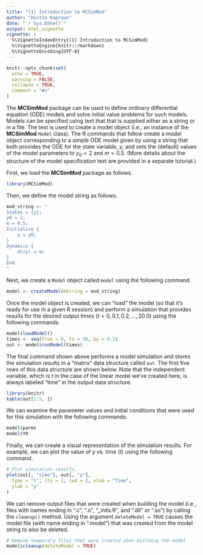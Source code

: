 ```yaml
---
title: "(1) Introduction to MCSimMod"
author: "Dustin Kapraun"
date: "`r Sys.Date()`"
output: html_vignette
vignette: >
  %\VignetteIndexEntry{(1) Introduction to MCSimMod}
  %\VignetteEngine{knitr::rmarkdown}
  %\VignetteEncoding{UTF-8}
---
```


```r
knitr::opts_chunk$set(
  echo = TRUE,
  warning = FALSE,
  collapse = TRUE,
  comment = "#>"
)
```

The **MCSimMod** package can be used to define ordinary differential equation (ODE) models and solve initial value problems for such models. Models can be specified using text that that is supplied either as a string or in a file. The text is used to create a model object (i.e., an instance of the **MCSimMod** `Model` class). The R commands that follow create a model object corresponding to a simple ODE model given by
\begin{align}
  \frac{\textrm{d}}{\textrm{d}t}y(t) &= m, \\
  y(0) &= y_0,
\end{align}
using a string that both provides the ODE for the state variable, $y$, and sets the (default) values of the model parameters to $y_0 = 2$ and $m = 0.5$. (More details about the structure of the model specification text are provided in a separate tutorial.)

First, we load the **MCSimMod** package as follows.
```r
library(MCSimMod)
```

Then, we define the model string as follows.
```r
mod_string <- "
States = {y};
y0 = 2;
m = 0.5;
Initialize {
    y = y0;
}
Dynamics {
    dt(y) = m;
}
End.
"
```
Next, we create a `Model` object called `model` using the following command.
```r
model <- createModel(mString = mod_string)
```

Once the model object is created, we can "load" the model (so that it's ready for use in a given R session) and perform a simulation that provides results for the desired output times ($t = 0, 0.1, 0.2, \ldots, 20.0$) using the following commands.
```r
model$loadModel()
times <- seq(from = 0, to = 20, by = 0.1)
out <- model$runModel(times)
```

The final command shown above performs a model simulation and stores the simulation results in a "matrix" data structure called `out`. The first five rows of this data structure are shown below. Note that the independent variable, which is $t$ in the case of the linear model we've created here, is always labeled "time" in the output data structure.
```r
library(knitr)
kable(out[1:5, ])
```

We can examine the parameter values and initial conditions that were used for this simulation with the following commands.
```r
model$parms
model$Y0
```

Finally, we can create a visual representation of the simulation results. For example, we can plot the value of $y$ vs. time ($t$) using the following command.
```r
# Plot simulation results.
plot(out[, "time"], out[, "y"],
  type = "l", lty = 1, lwd = 2, xlab = "Time",
  ylab = "y"
)
```

We can remove output files that were created when building the model (i.e., files with names ending in ".c", ".o", "_inits.R", and ".dll" or ".so") by calling the `cleanup()` method. Using the argument `deleteModel = TRUE` causes the model file (with name ending in ".model") that was created from the model string to also be deleted.

```r
# Remove temporary files that were created when building the model.
model$cleanup(deleteModel = TRUE)
```
